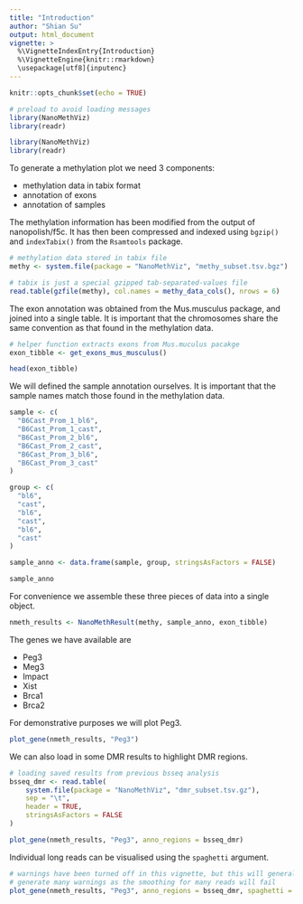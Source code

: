 ```yaml
---
title: "Introduction"
author: "Shian Su"
output: html_document
vignette: >
  %\VignetteIndexEntry{Introduction}
  %\VignetteEngine{knitr::rmarkdown}
  \usepackage[utf8]{inputenc}
---
```


```r
knitr::opts_chunk$set(echo = TRUE)

# preload to avoid loading messages
library(NanoMethViz)
library(readr)
```

```r
library(NanoMethViz)
library(readr)
```

To generate a methylation plot we need 3 components:

* methylation data in tabix format
* annotation of exons
* annotation of samples

The methylation information has been modified from the output of nanopolish/f5c. It has then been compressed and indexed using `bgzip()` and `indexTabix()` from the `Rsamtools` package.

```r
# methylation data stored in tabix file
methy <- system.file(package = "NanoMethViz", "methy_subset.tsv.bgz")

# tabix is just a special gzipped tab-separated-values file
read.table(gzfile(methy), col.names = methy_data_cols(), nrows = 6)
```

The exon annotation was obtained from the Mus.musculus package, and joined into a single table. It is important that the chromosomes share the same convention as that found in the methylation data.

```r
# helper function extracts exons from Mus.muculus pacakge
exon_tibble <- get_exons_mus_musculus()

head(exon_tibble)
```

We will defined the sample annotation ourselves. It is important that the sample names match those found in the methylation data.

```r
sample <- c(
  "B6Cast_Prom_1_bl6",
  "B6Cast_Prom_1_cast",
  "B6Cast_Prom_2_bl6",
  "B6Cast_Prom_2_cast",
  "B6Cast_Prom_3_bl6",
  "B6Cast_Prom_3_cast"
)

group <- c(
  "bl6",
  "cast",
  "bl6",
  "cast",
  "bl6",
  "cast"
)

sample_anno <- data.frame(sample, group, stringsAsFactors = FALSE)

sample_anno
```

For convenience we assemble these three pieces of data into a single object.

```r
nmeth_results <- NanoMethResult(methy, sample_anno, exon_tibble)
```

The genes we have available are

* Peg3
* Meg3
* Impact
* Xist
* Brca1
* Brca2

For demonstrative purposes we will plot Peg3.

```r
plot_gene(nmeth_results, "Peg3")
```

We can also load in some DMR results to highlight DMR regions.

```r
# loading saved results from previous bsseq analysis
bsseq_dmr <- read.table(
    system.file(package = "NanoMethViz", "dmr_subset.tsv.gz"),
    sep = "\t",
    header = TRUE,
    stringsAsFactors = FALSE
)
```

```r
plot_gene(nmeth_results, "Peg3", anno_regions = bsseq_dmr)
```

Individual long reads can be visualised using the `spaghetti` argument.

```r
# warnings have been turned off in this vignette, but this will generally
# generate many warnings as the smoothing for many reads will fail
plot_gene(nmeth_results, "Peg3", anno_regions = bsseq_dmr, spaghetti = TRUE)
```

